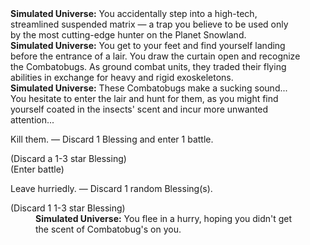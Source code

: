{{Dialogue Start}}
:'''Simulated Universe:''' You accidentally step into a high-tech, streamlined suspended matrix &mdash; a trap you believe to be used only by the most cutting-edge hunter on the Planet Snowland.
:'''Simulated Universe:''' You get to your feet and find yourself landing before the entrance of a lair. You draw the curtain open and recognize the Combatobugs. As ground combat units, they traded their flying abilities in exchange for heavy and rigid exoskeletons.
:'''Simulated Universe:''' These Combatobugs make a sucking sound... You hesitate to enter the lair and hunt for them, as you might find yourself coated in the insects' scent and incur more unwanted attention...
:{{DIcon|Star}} Kill them. &mdash; Discard 1 Blessing and enter 1 battle.
:;(Discard a 1-3 star Blessing)
:;(Enter battle)
::{{Enemy List|Juvenile Sting*3; Lesser Sting*1}}
:{{DIcon|Star}} Leave hurriedly. &mdash; Discard 1 random Blessing(s).
:;(Discard 1 1-3 star Blessing)
::'''Simulated Universe:''' You flee in a hurry, hoping you didn't get the scent of Combatobug's on you.
{{Dialogue End}}